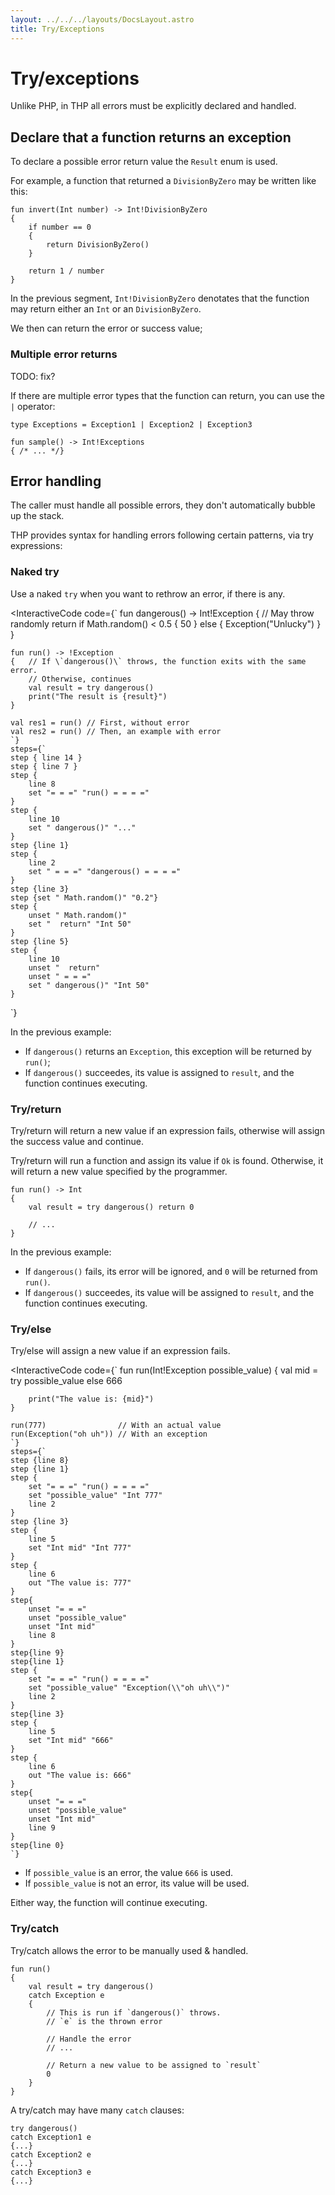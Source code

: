 ```yaml
---
layout: ../../../layouts/DocsLayout.astro
title: Try/Exceptions
---
```


# Try/exceptions

Unlike PHP, in THP all errors must be explicitly declared
and handled.

## Declare that a function returns an exception

To declare a possible error return value the `Result` enum
is used.

For example, a function that returned a `DivisionByZero`
may be written like this:

```thp
fun invert(Int number) -> Int!DivisionByZero
{
    if number == 0
    {
        return DivisionByZero()
    }

    return 1 / number
}
```

In the previous segment, `Int!DivisionByZero` denotates
that the function may return either an `Int` or an `DivisionByZero`.

We then can return the error or success value;


### Multiple error returns

TODO: fix?



If there are multiple error types that the function can return,
you can use the `|` operator:

```thp
type Exceptions = Exception1 | Exception2 | Exception3

fun sample() -> Int!Exceptions
{ /* ... */}
```



## Error handling

The caller must handle all possible errors, they don't automatically
bubble up the stack.

THP provides syntax for handling errors following certain patterns,
via try expressions:

### Naked try

Use a naked `try` when you want to rethrow an error, if there is any.

<InteractiveCode 
    code={`
    fun dangerous() -> Int!Exception
    {   // May throw randomly
        return if Math.random() < 0.5 { 50 }
        else { Exception("Unlucky") }
    }

    fun run() -> !Exception
    {   // If \`dangerous()\` throws, the function exits with the same error.
        // Otherwise, continues
        val result = try dangerous()
        print("The result is {result}")
    }

    val res1 = run() // First, without error
    val res2 = run() // Then, an example with error
    `}
    steps={`
    step { line 14 }
    step { line 7 }
    step {
        line 8
        set "= = =" "run() = = = ="
    }
    step {
        line 10
        set " dangerous()" "..."
    }
    step {line 1}
    step {
        line 2
        set " = = =" "dangerous() = = = ="
    }
    step {line 3}
    step {set " Math.random()" "0.2"}
    step {
        unset " Math.random()"
        set "  return" "Int 50"
    }
    step {line 5}
    step {
        line 10
        unset "  return"
        unset " = = ="
        set " dangerous()" "Int 50"
    }
`}
></InteractiveCode>


In the previous example:

- If `dangerous()` returns an `Exception`, this exception
    will be returned by `run()`;
- If `dangerous()` succeedes, its value is assigned
    to `result`, and the function continues executing.


### Try/return

Try/return will return a new value if an expression fails,
otherwise will assign the success value and continue.

Try/return will run a function and assign its value if `Ok` is found.
Otherwise, it will return a new value specified by the programmer.

```thp
fun run() -> Int
{
    val result = try dangerous() return 0

    // ...
}
```

In the previous example:

- If `dangerous()` fails, its error will be ignored, and `0` will
    be returned from `run()`.
- If `dangerous()` succeedes, its value will be assigned to `result`,
    and the function continues executing.


### Try/else

Try/else will assign a new value if an expression fails.

<InteractiveCode
    code={`
    fun run(Int!Exception possible_value)
    {
        val mid = try possible_value else 666

        print("The value is: {mid}")
    }

    run(777)                // With an actual value
    run(Exception("oh uh")) // With an exception
    `}
    steps={`
    step {line 8}
    step {line 1}
    step {
        set "= = =" "run() = = = ="
        set "possible_value" "Int 777"
        line 2
    }
    step {line 3}
    step {
        line 5
        set "Int mid" "Int 777"
    }
    step {
        line 6
        out "The value is: 777"
    }
    step{
        unset "= = ="
        unset "possible_value"
        unset "Int mid"
        line 8
    }
    step{line 9}
    step{line 1}
    step {
        set "= = =" "run() = = = ="
        set "possible_value" "Exception(\\"oh uh\\")"
        line 2
    }
    step{line 3}
    step {
        line 5
        set "Int mid" "666"
    }
    step {
        line 6
        out "The value is: 666"
    }
    step{
        unset "= = ="
        unset "possible_value"
        unset "Int mid"
        line 9
    }
    step{line 0}
    `}
>
</InteractiveCode>

- If `possible_value` is an error, the value `666` is used.
- If `possible_value` is not an error, its value will be used.

Either way, the function will continue executing.


### Try/catch

Try/catch allows the error to be manually used & handled.


```thp
fun run()
{
    val result = try dangerous()
    catch Exception e
    {
        // This is run if `dangerous()` throws.
        // `e` is the thrown error

        // Handle the error
        // ...

        // Return a new value to be assigned to `result`
        0
    }
}
```

A try/catch may have many `catch` clauses:

```thp
try dangerous()
catch Exception1 e
{...}
catch Exception2 e
{...}
catch Exception3 e
{...}
```


